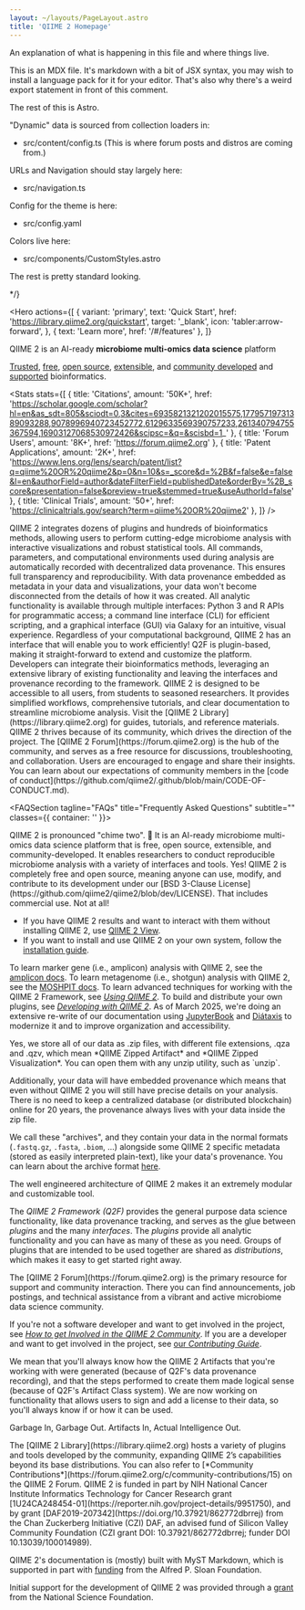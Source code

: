 ```yaml
---
layout: ~/layouts/PageLayout.astro
title: 'QIIME 2 Homepage'
---
```




An explanation of what is happening in this file and where things live.

This is an MDX file. It's markdown with a bit of JSX syntax, you may wish to
install a language pack for it for your editor. That's also why there's a weird
export statement in front of this comment.

The rest of this is Astro.

"Dynamic" data is sourced from collection loaders in:
  - src/content/config.ts
    (This is where forum posts and distros are coming from.)

URLs and Navigation should stay largely here:
  - src/navigation.ts

Config for the theme is here:
  - src/config.yaml

Colors live here:
  - src/components/CustomStyles.astro

The rest is pretty standard looking.

*/}


<Hero
  actions={[
    {
      variant: 'primary',
      text: 'Quick Start',
      href: 'https://library.qiime2.org/quickstart',
      target: '_blank',
      icon: 'tabler:arrow-forward',
    },
    { text: 'Learn more', href: '/#/features' },
  ]}
>
  <Fragment slot="title">

QIIME 2 is an AI-ready **microbiome multi-omics data science** platform

  </Fragment>
  <Fragment slot="subtitle">

[Trusted](https://scholar.google.com/scholar?hl=en&as_sdt=805&sciodt=0,3&cites=6935821321202015575,17795719731389093288,9078996940723452772,6129633569390757233,261340794755367594,16903127068530972426&scipsc=&q=&scisbd=1_),
[free](https://github.com/qiime2/qiime2/blob/dev/LICENSE),
[open source](https://github.com/qiime2),
[extensible](https://develop.qiime2.org),
and [community developed](https://library.qiime2.org)
and [supported](https://forum.qiime2.org/g/q2-mods) bioinformatics.

  </Fragment>
</Hero>


<Stats
  stats={[
    {
      title: 'Citations',
      amount: '50K+',
      href: 'https://scholar.google.com/scholar?hl=en&as_sdt=805&sciodt=0,3&cites=6935821321202015575,17795719731389093288,9078996940723452772,6129633569390757233,261340794755367594,16903127068530972426&scipsc=&q=&scisbd=1_'
    },
    {
      title: 'Forum Users',
      amount: '8K+',
      href: 'https://forum.qiime2.org'
    },
    {
      title: 'Patent Applications',
      amount: '2K+',
      href: 'https://www.lens.org/lens/search/patent/list?q=qiime%20OR%20qiime2&p=0&n=10&s=_score&d=%2B&f=false&e=false&l=en&authorField=author&dateFilterField=publishedDate&orderBy=%2B_score&presentation=false&preview=true&stemmed=true&useAuthorId=false'
    },
    {
      title: 'Clinical Trials',
      amount: '50+',
      href: 'https://clinicaltrials.gov/search?term=qiime%20OR%20qiime2'
    },
  ]}
/>


<Features
  id="/features"
  tagline="Features"
  title="Our users love these features"
  subtitle="The QIIME 2 Framework (Q2F) empowers researchers to conduct reproducible biological data science through a variety of interfaces and using diverse methods.">

  <FeatureItem title='Latest Methods' icon='tabler:microscope'>
QIIME 2 integrates dozens of plugins and hundreds of bioinformatics methods, allowing users to perform cutting-edge microbiome analysis with interactive visualizations and robust statistical tools.
  </FeatureItem>

  <FeatureItem title='Automated Provenance Recording' icon='tabler:history'>
All commands, parameters, and computational environments used during analysis are automatically recorded with decentralized data provenance.
This ensures full transparency and reproducibility.
With data provenance embedded as metadata in your data and visualizations, your data won't become disconnected from the details of how it was created.
  </FeatureItem>

  <FeatureItem title='Multiple Interfaces' icon='tabler:stack-2'>
All analytic functionality is available through multiple interfaces: Python 3 and R APIs for programmatic access; a command line interface (CLI) for efficient scripting, and a graphical interface (GUI) via Galaxy for an intuitive, visual experience.
Regardless of your computational background, QIIME 2 has an interface that will enable you to work efficiently!
  </FeatureItem>

  <FeatureItem title='Extensible' icon='tabler:hexagon-plus'>
Q2F is plugin-based, making it straight-forward to extend and customize the platform.
Developers can integrate their bioinformatics methods, leveraging an extensive library of existing functionality and leaving the interfaces and provenance recording to the framework.
  </FeatureItem>

  <FeatureItem title='Accessible' icon='tabler:book-2'>
QIIME 2 is designed to be accessible to all users, from students to seasoned researchers.
It provides simplified workflows, comprehensive tutorials, and clear documentation to streamline microbiome analysis.
Visit the [QIIME 2 Library](https://library.qiime2.org) for guides, tutorials, and reference materials.
  </FeatureItem>

  <FeatureItem title='Open Source Community' icon='tabler:users'>
QIIME 2 thrives because of its community, which drives the direction of the project.
The [QIIME 2 Forum](https://forum.qiime2.org) is the hub of the community, and serves as a free resource for discussions, troubleshooting, and collaboration.
Users are encouraged to engage and share their insights.
You can learn about our expectations of community members in the [code of conduct](https://github.com/qiime2/.github/blob/main/CODE-OF-CONDUCT.md).
  </FeatureItem>
</Features>

<Features2
    tagline="Distributions"
    title="Multi-Omics"
    subtitle="The QIIME 2 Framework supports expanding -omics data types through specialized distributions."
    items={distros}>
  <Fragment slot="bg">
    <div class="absolute inset-0 bg-blue-50 dark:bg-transparent"></div>
  </Fragment>
</Features2>


<FAQSection
    tagline="FAQs"
    title="Frequently Asked Questions"
    subtitle=""
    classes={{ container: '' }}>

  <FAQItem title='How do I pronounce QIIME 2?'>
QIIME 2 is pronounced "chime two". 🔔 It is an AI-ready microbiome multi-omics data science platform that is free, open source, extensible, and community-developed.
It enables researchers to conduct reproducible microbiome analysis with a variety of interfaces and tools.
  </FAQItem>

  <FAQItem title='Is QIIME 2 free to use?'>
Yes!
QIIME 2 is completely free and open source, meaning anyone can use, modify, and contribute to its development under our [BSD 3-Clause License](https://github.com/qiime2/qiime2/blob/dev/LICENSE).
That includes commercial use.
  </FAQItem>

  <FAQItem title='Is it difficult to install and use QIIME 2?'>
Not at all!

* If you have QIIME 2 results and want to interact with them without installing QIIME 2, use [QIIME 2 View](https://view.qiime2.org).
* If you want to install and use QIIME 2 on your own system, follow the [installation guide](https://docs.qiime2.org/2024.10/install/).

To learn marker gene (i.e., amplicon) analysis with QIIME 2, see the [amplicon docs](https://amplicon-docs.readthedocs.io).
To learn metagenome (i.e., shotgun) analysis with QIIME 2, see the [MOSHPIT docs](https://moshpit-docs.readthedocs.io).
To learn advanced techniques for working with the QIIME 2 Framework, see [*Using QIIME 2*](https://use.qiime2.org).
To build and distribute your own plugins, see [*Developing with QIIME 2*](https://develop.qiime2.org).
As of March 2025, we're doing an extensive re-write of our documentation using [JupyterBook](https://jupyterbook.org/en/stable/intro.html) and [Diátaxis](https://diataxis.fr/) to modernize it and to improve organization and accessibility.
  </FAQItem>

  <FAQItem title='Will my data survive the test of time?'>
Yes, we store all of our data as .zip files, with different file extensions, .qza and .qzv, which mean *QIIME Zipped Artifact* and *QIIME Zipped Visualization*.
You can open them with any unzip utility, such as `unzip`.

Additionally, your data will have embedded provenance which means that even without QIIME 2 you will still have precise details on your analysis.
There is no need to keep a centralized database (or distributed blockchain) online for 20 years, the provenance always lives with your data inside the zip file.

We call these "archives", and they contain your data in the normal formats (`.fastq.gz`, `.fasta`, `.biom`, ...) alongside some QIIME 2 specific metadata (stored as easily interpreted plain-text), like your data's provenance.
You can learn about the archive format [here](https://develop.qiime2.org/en/latest/framework/explanations/archives.html).
  </FAQItem>


  <FAQItem title='What makes QIIME 2 extensible - can I customize it to fit my work?'>
The well engineered architecture of QIIME 2 makes it an extremely modular and customizable tool.

The *QIIME 2 Framework (Q2F)* provides the general purpose data science functionality, like data provenance tracking, and serves as the glue between *plugins* and the many *interfaces*.
The *plugins* provide all analytic functionality and you can have as many of these as you need.
Groups of plugins that are intended to be used together are shared as *distributions*, which makes it easy to get started right away.
  </FAQItem>

  <FAQItem title='How can I get help or become involved with the QIIME 2 community?'>
The [QIIME 2 Forum](https://forum.qiime2.org) is the primary resource for support and community interaction.
There you can find announcements, job postings, and technical assistance from a vibrant and active microbiome data science community.

If you're not a software developer and want to get involved in the project, see [*How to get Involved in the QIIME 2 Community*](https://use.qiime2.org/en/latest/how-to-guides/get-involved.html).
If you are a developer and want to get involved in the project, see [our *Contributing Guide*](https://github.com/qiime2/.github/blob/main/CONTRIBUTING.md).
  </FAQItem>

  <FAQItem title='What do you mean by "AI-Ready"?'>
We mean that you'll always know how the QIIME 2 Artifacts that you're working with were generated (because of Q2F's data provenance recording), and that the steps performed to create them made logical sense (because of Q2F's Artifact Class system).
We are now working on functionality that allows users to sign and add a license to their data, so you'll always know if or how it can be used.

Garbage In, Garbage Out.
Artifacts In, Actual Intelligence Out.
  </FAQItem>

  <FAQItem title='Where can I find more QIIME 2 plugins?'>
The [QIIME 2 Library](https://library.qiime2.org) hosts a variety of plugins and tools developed by the community, expanding QIIME 2’s capabilities beyond its base distributions.
You can also refer to [*Community Contributions*](https://forum.qiime2.org/c/community-contributions/15) on the QIIME 2 Forum.
  </FAQItem>
</FAQSection>


<Text id='/funding' title='Support from federal and foundation grants' tagline='funding'>
QIIME 2 is funded in part by NIH National Cancer Institute Informatics Technology for Cancer Research grant [1U24CA248454-01](https://reporter.nih.gov/project-details/9951750), and by grant [DAF2019-207342](https://doi.org/10.37921/862772dbrrej) from the Chan Zuckerberg Initiative (CZI) DAF,
an advised fund of Silicon Valley Community Foundation (CZI grant DOI: 10.37921/862772dbrrej; funder DOI 10.13039/100014989).

QIIME 2's documentation is (mostly) built with MyST Markdown, which is supported in part with [funding](https://sloan.org/grant-detail/6620) from the Alfred P. Sloan Foundation.

Initial support for the development of QIIME 2 was provided through a [grant](https://www.nsf.gov/awardsearch/showAward?AWD_ID=1565100) from the National Science Foundation.

</Text>



<BlogLatestPosts id="/news" title="Latest News & Updates">
  <Fragment slot="bg">
    <div class="absolute inset-0 bg-blue-50 dark:bg-transparent"></div>
  </Fragment>
</BlogLatestPosts>
